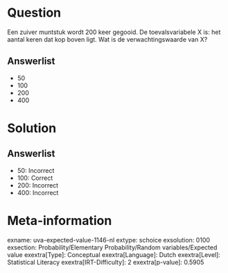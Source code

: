 Question
========

Een zuiver muntstuk wordt 200 keer gegooid. De toevalsvariabele X is:
het aantal keren dat kop boven ligt. Wat is de verwachtingswaarde van X?

Answerlist
----------

* 50
* 100
* 200
* 400

Solution
========

Answerlist
----------

* 50: Incorrect
* 100: Correct
* 200: Incorrect
* 400: Incorrect

Meta-information
================
exname: uva-expected-value-1146-nl
extype: schoice
exsolution: 0100
exsection: Probability/Elementary Probability/Random variables/Expected value 
exextra[Type]: Conceptual
exextra[Language]: Dutch
exextra[Level]: Statistical Literacy
exextra[IRT-Difficulty]: 2
exextra[p-value]: 0.5905
